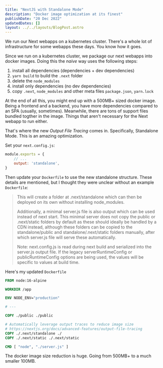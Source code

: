 ```yaml
---
title: "NextJS with Standalone Mode"
description: "Docker image optimization at its finest"
publishDate: "20 Dec 2022"
updatedDates: []
layout: ../../layouts/BlogPost.astro
---
```


We run our Next webapps on a kubernetes cluster. There's a whole lot of infrastructure for some webapps these days. You know how it goes.

Since we run on a kubernetes cluster, we package our next webapps into docker images. Doing this the _naive_ way uses the following steps:

1. install all dependencies (dependencies + dev dependencies)
2. `yarn build` to build the `.next` folder
3. delete the `node_modules`
4. install only dependencies (no dev dependencies)
5. copy `.next`, `node_modules` and other meta files `package.json`, `yarn.lock`

At the end of all this, you might end up with a 500MB+ sized docker image. Being a frontend and a backend, you have more dependencies compared to an SPA (usually, sometimes). Meanwhile, there are tons of support files bundled togther in the image. Things that aren't necessary for the Next webapp to run either.

That's where the new _Output File Tracing_ comes in. Specifically, Standalone Mode. This is an amazing optimization.

Set your `next.config.js`:

```js
module.exports = {
    // ...
    output: 'standalone',
}
```

Then update your `Dockerfile` to use the new standalone structure. These details are mentioned, but I thought they were unclear without an example `Dockerfile`:

>This will create a folder at .next/standalone which can then be deployed on its own without installing node_modules.
>
>Additionally, a minimal server.js file is also output which can be used instead of next start. This minimal server does not copy the public or .next/static folders by default as these should ideally be handled by a CDN instead, although these folders can be copied to the standalone/public and standalone/.next/static folders manually, after which server.js file will serve these automatically.
>
>Note: next.config.js is read during next build and serialized into the server.js output file. If the legacy serverRuntimeConfig or publicRuntimeConfig options are being used, the values will be specific to values at build time.

Here's my updated `Dockerfile`

```dockerfile
FROM node:16-alpine

WORKDIR /app

ENV NODE_ENV="production"

# ---

COPY ./public ./public

# Automatically leverage output traces to reduce image size
# https://nextjs.org/docs/advanced-features/output-file-tracing
COPY ./.next/standalone ./
COPY ./.next/static ./.next/static

CMD [ "node", "./server.js" ]
```

The docker image size reduction is huge. Going from 500MB+ to a much smaller 100MB.